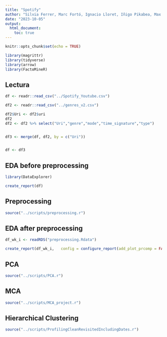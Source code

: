 ---
title: "Spotify"
author: "Silvia Ferrer, Marc Fortó, Ignacio Lloret, Iñigo Pikabea, Max Ticó and Rong Xing"
date: "2023-10-05"
output: 
  html_document:
    toc: true
---


```{r setup, include=FALSE}
knitr::opts_chunk$set(echo = TRUE)

library(magrittr)
library(tidyverse)
library(arrow)
library(FactoMineR)
```

## Lectura


```{r lectura, include=FALSE}
df <- readr::read_csv("../Spotify_Youtube.csv")

df2 <- readr::read_csv("../genres_v2.csv")

df2$Uri <- df2$uri
df2
df2 <- df2 %>% select("Uri","genre","mode","time_signature","type")


df3 <- merge(df, df2, by = c("Uri"))


df <- df3
```
## EDA before preprocessing

```{r EDA b prpr}
library(DataExplorer)

create_report(df)
```


## Preprocessing


```{r preprocessing, include=FALSE}
source("../scripts/preprocessing.r")
```


## EDA after preprocessing

```{r EDA b prpr}
df_wk_i <- readRDS("preprocessing.Rdata")

create_report(df_wk_i,   config = configure_report(add_plot_prcomp = FALSE))
```

## PCA

```{r PCA}
source("../scripts/PCA.r")
```

## MCA

```{r PCA}
source("../scripts/MCA_project.r")
```

## Hierarchical Clustering
```{r}
source("../scripts/ProfilingCleanRevisitedIncludingDates.r")

```


